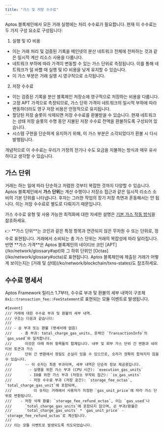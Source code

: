 ```yaml
---
title: "가스 및 저장 수수료"
---
```



Aptos 블록체인에서 모든 거래 실행에는 처리 수수료가 필요합니다. 현재 이 수수료는 두 가지 구성 요소로 구성됩니다:

1. 실행 및 IO 비용

- 이는 거래 처리 및 검증된 기록을 메인넷의 분산 네트워크 전체에 전파하는 것과 같은 일시적 계산 리소스 사용을 다룹니다.
- 네트워크 부하에 따라 가격이 변동할 수 있는 가스 단위로 측정됩니다. 이를 통해 네트워크가 덜 바쁠 때 실행 및 IO 비용을 낮게 유지할 수 있습니다.
- 이 가스 부분은 거래 실행 시 영구적으로 소각됩니다.

2. 저장 수수료

- 이는 검증된 기록을 분산 블록체인 저장소에 영구적으로 저장하는 비용을 다룹니다.
- 고정 APT 가격으로 측정되므로, 가스 단위 가격이 네트워크의 일시적 부하에 따라 변동하더라도 영구 저장 비용은 안정적으로 유지됩니다.
- 할당된 저장 슬롯이 삭제되면 저장 수수료를 환불받을 수 있습니다. 현재 네트워크는 상태 저장 슬롯의 수명 동안 지불된 저장 수수료 전액을 환불하도록 구성되어 있습니다.
- 시스템 구현을 단순하게 유지하기 위해, 이 가스 부분은 소각되었다가 환불 시 다시 발행됩니다.

<Aside type="note">
  개념적으로 이 수수료는 우리가 가정의 전기나 수도 요금을 지불하는 방식과 매우 유사하다고 생각할 수 있습니다.
</Aside>

## 가스 단위

거래는 하는 일에 따라 단순하고 저렴한 것부터 복잡한 것까지 다양할 수 있습니다. Aptos 블록체인에서 **가스 단위**는 계산 수행이나 저장소 접근과 같은 일시적 리소스 소비의 기본 단위를 나타냅니다. 후자는 그러한 작업의 장기 저장 측면과 혼동해서는 안 됩니다. 이는 저장 수수료로 별도로 다뤄지기 때문입니다.

가스 수수료 유형 및 사용 가능한 최적화에 대한 자세한 설명은 [기본 가스 작동 방식](/ko/network/blockchain/base-gas)을 참조하세요.

<Aside type="note">
  👉 **가스 단위**는 코인과 같은 특정 항목과 연관되지 않은 무차원 수 또는 단위로, 정수로 표현됩니다. 거래에서 소비되는 총 가스 단위는 거래의 복잡성에 따라 달라집니다. 반면 **가스 가격**은 Aptos 블록체인의 네이티브 코인 [APT](/ko/network/glossary#apt)와 그 하위 단위인 [Octas](/ko/network/glossary#octa)로 표현됩니다. Aptos 블록체인에 제출된 거래가 어떻게 보이는지는 [거래 및 상태](/ko/network/blockchain/txns-states)도 참조하세요.
</Aside>

## 수수료 명세서

Aptos Framework 릴리스 1.7부터, 수수료 부과 및 환불의 세부 내역이 구조체 `0x1::transaction_fee::FeeStatement`로 표현되는 모듈 이벤트로 발생됩니다.

```move filename="transaction_fee.move"
#[event]
/// 거래에 대한 수수료 부과 및 환불의 세부 내역.
/// 구조는 다음과 같습니다:
///
/// - 순 부과 또는 환불 (명세서에 없음)
///    - 총 부과: total_charge_gas_units, 온체인 `TransactionInfo`의 `gas_used`와 일치합니다.
///      이것은 아래 하위 항목들의 합계입니다. 내부 및 외부 가스 단위 간 변환과 네이티브 토큰과 가스
///      단위 간 변환에서 정밀도 손실이 있을 수 있으므로, 숫자가 정확히 합쳐지지 않을 수 있습니다.
///      -- 이 숫자는 최종 부과이며, 세부 내역은 단순히 정보 제공용입니다.
///        - 실행을 위한 가스 부과 (CPU 시간): `execution_gas_units`
///        - IO를 위한 가스 부과 (저장소 무작위 접근): `io_gas_units`
///        - 저장 수수료 부과 (저장 공간): `storage_fee_octas`, `total_charge_gas_unit`에 포함되며,
///          이 숫자는 거래에서 사용자가 지정한 `gas_unit_price`에 따라 가스 단위로 변환됩니다.
///    - 저장 삭제 환불: `storage_fee_refund_octas`, 이는 `gas_used`나
///      `total_charge_gas_units`에 포함되지 않으며, 순 부과/환불은
///      `total_charge_gas_units` * `gas_unit_price` - `storage_fee_refund_octas`로 계산됩니다.
///
/// 이는 모듈 이벤트로 발생되도록 의도되었습니다.
```
